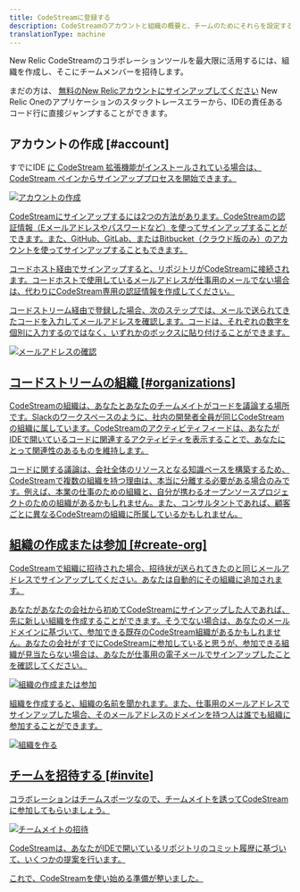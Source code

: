 ```yaml
---
title: CodeStreamに登録する
description: CodeStreamのアカウントと組織の概要と、チームのためにそれらを設定する方法について説明します。
translationType: machine
---
```







New Relic CodeStreamのコラボレーションツールを最大限に活用するには、組織を作成し、そこにチームメンバーを招待します。

まだの方は、 [無料のNew Relicアカウントにサインアップしてください](https://newrelic.com/signup) New Relic Oneのアプリケーションのスタックトレースエラーから、IDEの責任あるコード行に直接ジャンプすることができます。

## アカウントの作成 [#account]

すでにIDE [に CodeStream 拡張機能がインストールされている場合は、CodeStream ペインからサインアッププロセスを開始できます。](/docs/codestream/start-here/install-codestream)

[<img
  alt="アカウントの作成"
  src={createAnAccount6}
/>](/docs/codestream/start-here/install-codestream)

[CodeStreamにサインアップするには2つの方法があります。CodeStreamの認証情報（Eメールアドレスやパスワードなど）を使ってサインアップすることができます。また、GitHub、GitLab、またはBitbucket（クラウド版のみ）のアカウントを使ってサインアップすることもできます。](/docs/codestream/start-here/install-codestream)

[コードホスト経由でサインアップすると、リポジトリがCodeStreamに接続されます。コードホストで使用しているメールアドレスが仕事用のメールでない場合は、代わりにCodeStream専用の認証情報を作成してください。](/docs/codestream/start-here/install-codestream)

[コードストリーム経由で登録した場合、次のステップでは、メールで送られてきたコードを入力してメールアドレスを確認します。コードは、それぞれの数字を個別に入力するのではなく、いずれかのボックスに貼り付けることができます。](/docs/codestream/start-here/install-codestream)

[<img
  alt="メールアドレスの確認"
  src={emailConfirmation1}
/>](/docs/codestream/start-here/install-codestream)

## [コードストリームの組織 \[#organizations\]](/docs/codestream/start-here/install-codestream)

[CodeStreamの組織は、あなたとあなたのチームメイトがコードを議論する場所です。Slackのワークスペースのように、社内の開発者全員が同じCodeStreamの組織に属しています。CodeStreamのアクティビティフィードは、あなたがIDEで開いているコードに関連するアクティビティを表示することで、あなたにとって関連性のあるものを維持します。](/docs/codestream/start-here/install-codestream)

[コードに関する議論は、会社全体のリソースとなる知識ベースを構築するため、CodeStreamで複数の組織を持つ理由は、本当に分離する必要がある場合のみです。例えば、本業の仕事のための組織と、自分が携わるオープンソースプロジェクトのための組織があるかもしれません。また、コンサルタントであれば、顧客ごとに異なるCodeStreamの組織に所属しているかもしれません。](/docs/codestream/start-here/install-codestream)

## [組織の作成または参加 \[#create-org\]](/docs/codestream/start-here/install-codestream)

[CodeStreamで組織に招待された場合、招待状が送られてきたのと同じメールアドレスでサインアップしてください。あなたは自動的にその組織に追加されます。](/docs/codestream/start-here/install-codestream)

[あなたがあなたの会社から初めてCodeStreamにサインアップした人であれば、先に新しい組織を作成することができます。そうでない場合は、あなたのメールドメインに基づいて、参加できる既存のCodeStream組織があるかもしれません。あなたの会社がすでにCodeStreamに参加していると思うが、参加できる組織が見当たらない場合は、あなたが仕事用の電子メールでサインアップしたことを確認してください。](/docs/codestream/start-here/install-codestream)

[<img
  alt="組織の作成または参加"
  src={createOrJoinOrg}
/>](/docs/codestream/start-here/install-codestream)

[組織を作成すると、組織の名前を聞かれます。また、仕事用のメールアドレスでサインアップした場合、そのメールアドレスのドメインを持つ人は誰でも組織に参加することができます。](/docs/codestream/start-here/install-codestream)

[<img
  alt="組織を作る"
  src={createOrg}
/>](/docs/codestream/start-here/install-codestream)

## [チームを招待する \[#invite\]](/docs/codestream/start-here/install-codestream)

[コラボレーションはチームスポーツなので、チームメイトを誘ってCodeStreamに参加してもらいましょう。](/docs/codestream/start-here/install-codestream)

[<img
  alt="チームメイトの招待"
  src={inviteTeammates}
/>](/docs/codestream/start-here/install-codestream)

[CodeStreamは、あなたがIDEで開いているリポジトリのコミット履歴に基づいて、いくつかの提案を行います。](/docs/codestream/start-here/install-codestream)

[これで、CodeStreamを使い始める準備が整いました。](/docs/codestream/start-here/install-codestream)
